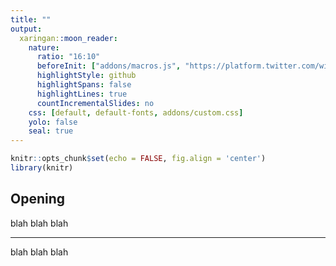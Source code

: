 ```yaml
---
title: ""
output:
  xaringan::moon_reader:
    nature:
      ratio: "16:10"
      beforeInit: ["addons/macros.js", "https://platform.twitter.com/widgets.js"]
      highlightStyle: github
      highlightSpans: false
      highlightLines: true
      countIncrementalSlides: no
    css: [default, default-fonts, addons/custom.css]
    yolo: false
    seal: true 
---
```


```r
knitr::opts_chunk$set(echo = FALSE, fig.align = 'center')
library(knitr)
```

## Opening

blah blah blah

---


blah blah blah
